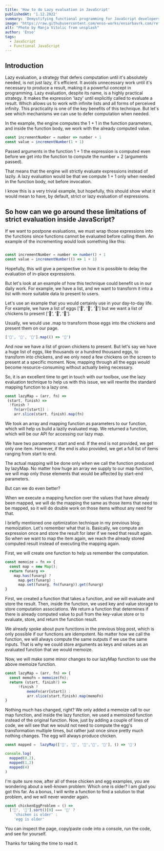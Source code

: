 ```yaml
---
title: 'How to do Lazy evaluation in JavaScript'
publishedAt: '1.12.2022'
summary: 'Demystifying functional programming for JavaScript developers. second post in series. In this one, we will be exploring the concept of lazy evaluation'
image: "https://raw.githubusercontent.com/enso-works/ensarbavrk.com/refs/heads/main/public/images/blog-posts/second-post/img.png"
alt: "Photo by Manja Vitolic from unsplash"
author: 'Enso'
tags:
  - JavaScript
  - Functional JavaScript
---
```



<H2>
Introduction
</H2>

Lazy evaluation, a strategy that defers computation until it's absolutely needed, is not just lazy, it's efficient. It avoids unnecessary work until it's necessary to produce a result, making it a powerful concept in programming.
Lazy evaluation, despite its name, is a highly practical strategy. It makes the expression 'lazy' until explicitly called to evaluate a result. Which allows us to work with infinite lists and all forms of perceived infinity. This practicality is one of the key benefits of this technique.
But let's see which mechanisms we can use to defer computation when needed.

In the example, the engine computes the 1 + 1 in the function parameters, and inside the function body, we work with the already computed value.

```js
const incrementNumber = number => number + 1
const value = incrementNumber(1 + 1)
```

Passed arguments in the function 1 + 1 the expression is computed even before we get into the function to compute the number + 2 (arguments passed).

That means that the engine will strictly evaluate expressions instead of lazily. A lazy evaluation would be that we compute 1 + 1 only when needed in the function body, not before invocation.

I know this is a very trivial example, but hopefully, this should show what it would mean to have, by default, strict or lazy evaluation of expressions.


<H2>
    So how can we go around these limitations of strict evaluation inside JavaScript?
</H2>

If we want to postpone evaluations, we must wrap those expressions into the functions since functions cannot be evaluated before calling them.
An example of the incrementing would look something like this:

```js

const incrementNumber = number => number() + 1
const value = incrementNumber(() => 1 + 1)
```

Hopefully, this will give a perspective on how it is possible to delay the evaluation of in-place expressions.

But let's look at an example of how this technique could benefit us in our daily work. For example, we have a list, and we want to transform it into a list with more suitable data to present to users.

Let's use an example that you would certainly use in your day-to-day life. For example, we have a list of eggs ['🥚', '🥚', '🥚'] but we want a list of chickens to present ['🐓', '🐓', '🐓'].


Usually, we would use .map to transform those eggs into the chickens and present them on our page.

```js
['🥚', '🥚', '🥚'].map(() => '🐓')
```
And now we have a list of grown chickens to present.
But let's say we have a huge list of eggs, like thousands or a hundred thousand eggs, to transform into chickens, and we only need a few chickens on the screen to present at a specific moment. Now, mapping through all the eggs would become resource-consuming without actually being necessary.

So, it is an excellent time to get in touch with our toolbox, use the lazy evaluation technique to help us with this issue,
we will rewrite the standard mapping function to a lazy one.

```js
const lazyMap = (arr, fn) =>
 (start, finish) =>
  !finish ?
    fn(arr[start]) :
    arr.slice(start, finish).map(fn)
```
We took an array and mapping function as parameters to our function, which will help us build a lazily evaluated map. We returned a function, which will be our API for accessing our lazy map.

We have two parameters: start and end. If the end is not provided, we get only one item. However, if the end is also provided, we get a full list of items ranging from start to end.

The actual mapping will be done only when we call the function produced by lazyMap. No matter how huge an array we supply to our map function, we will map only those elements that would be affected by start-end parameters.

But can we do even better?

When we execute a mapping function over the values that have already been mapped, we will do the mapping the same as those items that need to be mapped, so it will do double work on those items without any need for that.


I briefly mentioned one optimization technique in my previous blog: memoization. Let's remember what that is. Basically, we compute an expression once and store the result for later if we need that result again. So when we want to map the item again, we reach the already stored computed result instead of executing the mapping again.

First, we will create one function to help us remember the computation.

```js
const memoize = fn => {
  const map = new Map();
  return funarg =>
    map.has(funarg) ?
      map.get(funarg) :
      map.set(funarg, fn(funarg)).get(funarg)
}

```


First, we created a function that takes a function, and we will evaluate and store the result. Then, inside the function, we used key and value storage to store computation associations. We return a function that determines if there is already computed value to pull from the key-value store or to evaluate, store, and return the function result.

We already spoke about pure functions in the previous blog post, which is only possible if our functions are idempotent. No matter how we call the function, we will always compute the same outputs if we use the same inputs. That is why we could store arguments as keys and values as an evaluated function that we would memoize.

Now, we will make some minor changes to our lazyMap function to use the above memoize function.


```js
const lazyMap = (arr, fn) => {
  const memoFn = memoize(fn);
  return (start, finish?) =>
      !finish ?
          memoFn(arr[start]) :
          arr.slice(start,finish).map(memoFn)
}
```

Nothing much has changed, right? We only added a memoize call to our map function, and inside the lazy function, we used a memoized function instead of the original function. Now, just by adding a couple of lines of code, we will see that we would not need to compute the egg's transformation multiple times, but rather just once since pretty much nothing changes. The egg will always produce chicken.

```js
const mapped =  lazyMap(['🥚', '🥚', '🥚','🥚', '🥚'], () => '🐓')

console.log(
  mapped(0,2),
  mapped(1,2)
  mapped(4)
)
```
I'm quite sure now, after all of these chicken and egg examples, you are wondering about a well-known problem: Which one is older? I am glad you got this far. As a bonus, I will write a function to find a solution to that problem, and we will never wonder again.


```js
const chickenEggProblem = () =>
  ['🐓', '🥚'].sort()[0] === '🐓' ?
    'chicken is older' :
    'egg is older'
```

You can inspect the page, copy/paste code into a console, run the code, and see for yourself.

Thanks for taking the time to read it.


